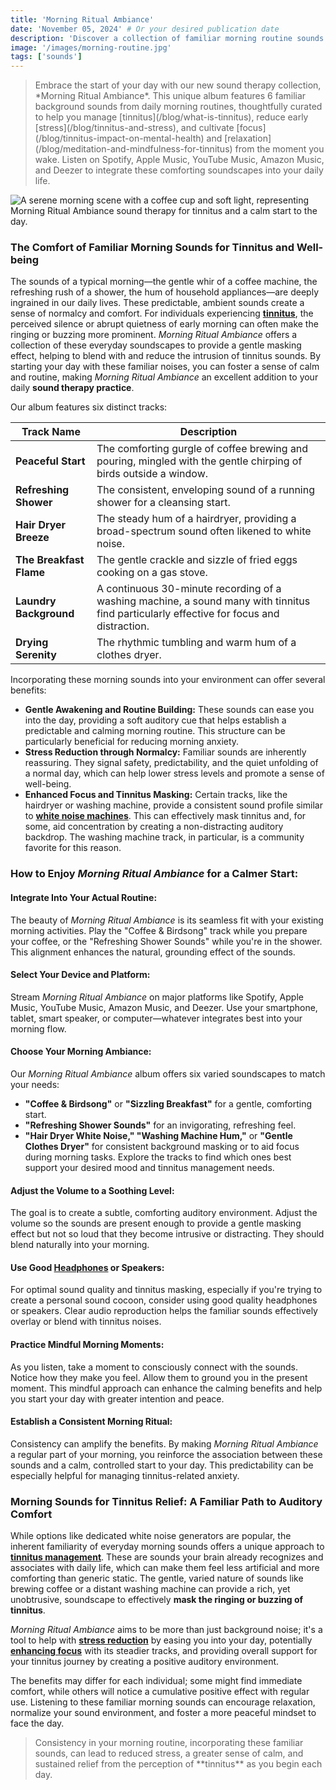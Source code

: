 ```yaml
---
title: 'Morning Ritual Ambiance'
date: 'November 05, 2024' # Or your desired publication date
description: 'Discover a collection of familiar morning routine sounds designed to gently mask tinnitus and promote a calm start to your day.'
image: '/images/morning-routine.jpg'
tags: ['sounds']
---
```


<Blockquote>
  Embrace the start of your day with our new sound therapy collection, *Morning
  Ritual Ambiance*. This unique album features 6 familiar background sounds from
  daily morning routines, thoughtfully curated to help you manage
  [tinnitus](/blog/what-is-tinnitus), reduce early
  [stress](/blog/tinnitus-and-stress), and cultivate
  [focus](/blog/tinnitus-impact-on-mental-health) and
  [relaxation](/blog/meditation-and-mindfulness-for-tinnitus) from the moment
  you wake. Listen on Spotify, Apple Music, YouTube Music, Amazon Music, and
  Deezer to integrate these comforting soundscapes into your daily life.
</Blockquote>

<Image
  src="/images/morning-routine.jpg"
  alt="A serene morning scene with a coffee cup and soft light, representing Morning Ritual Ambiance sound therapy for tinnitus and a calm start to the day."
/>

<StreamingPlatforms
  spotifyLink="https://open.spotify.com/album/1pffCk5OT4sYn78ek8rACT?si=XeTX8dKBSG6slVy21h8hmA"
  appleMusicLink="https://music.apple.com/us/album/morning-unfolding/1815682239"
  youtubeMusicLink="https://music.youtube.com/playlist?list=OLAK5uy_lP0Z_t1uJBvEU7ZZp8Kuk-eRjJjN3To40&si=lcfDmkfpXMIKc3qB"
  amazonMusicLink="https://music.amazon.com/albums/B0F99ZJPJV?marketplaceId=A1PA6795UKMFR9&musicTerritory=DE&ref=dm_sh_XGU8DuiLuISPtYFeNHjBfQxrP"
  deezerLink="https://dzr.page.link/M24SiAtEMhZBie9b9"
/>

### The Comfort of Familiar Morning Sounds for Tinnitus and Well-being

The sounds of a typical morning—the gentle whir of a coffee machine, the refreshing rush of a shower, the hum of household appliances—are deeply ingrained in our daily lives. These predictable, ambient sounds create a sense of normalcy and comfort. For individuals experiencing **[tinnitus](/blog/what-is-tinnitus)**, the perceived silence or abrupt quietness of early morning can often make the ringing or buzzing more prominent. _Morning Ritual Ambiance_ offers a collection of these everyday soundscapes to provide a gentle masking effect, helping to blend with and reduce the intrusion of tinnitus sounds. By starting your day with these familiar noises, you can foster a sense of calm and routine, making _Morning Ritual Ambiance_ an excellent addition to your daily **sound therapy practice**.

Our album features six distinct tracks:

| Track Name              | Description                                                                                                                              |
| ----------------------- | ---------------------------------------------------------------------------------------------------------------------------------------- |
| **Peaceful Start**      | The comforting gurgle of coffee brewing and pouring, mingled with the gentle chirping of birds outside a window.                         |
| **Refreshing Shower**   | The consistent, enveloping sound of a running shower for a cleansing start.                                                              |
| **Hair Dryer Breeze**   | The steady hum of a hairdryer, providing a broad-spectrum sound often likened to white noise.                                            |
| **The Breakfast Flame** | The gentle crackle and sizzle of fried eggs cooking on a gas stove.                                                                      |
| **Laundry Background**  | A continuous 30-minute recording of a washing machine, a sound many with tinnitus find particularly effective for focus and distraction. |
| **Drying Serenity**     | The rhythmic tumbling and warm hum of a clothes dryer.                                                                                   |

Incorporating these morning sounds into your environment can offer several benefits:

- **Gentle Awakening and Routine Building:** These sounds can ease you into the day, providing a soft auditory cue that helps establish a predictable and calming morning routine. This structure can be particularly beneficial for reducing morning anxiety.
- **Stress Reduction through Normalcy:** Familiar sounds are inherently reassuring. They signal safety, predictability, and the quiet unfolding of a normal day, which can help lower stress levels and promote a sense of well-being.
- **Enhanced Focus and Tinnitus Masking:** Certain tracks, like the hairdryer or washing machine, provide a consistent sound profile similar to **[white noise machines](/blog/the-power-of-white-noise)**. This can effectively mask tinnitus and, for some, aid concentration by creating a non-distracting auditory backdrop. The washing machine track, in particular, is a community favorite for this reason.

### How to Enjoy _Morning Ritual Ambiance_ for a Calmer Start:

#### <Highlighter>Integrate Into Your Actual Routine:</Highlighter>

The beauty of _Morning Ritual Ambiance_ is its seamless fit with your existing morning activities. Play the "Coffee & Birdsong" track while you prepare your coffee, or the "Refreshing Shower Sounds" while you're in the shower. This alignment enhances the natural, grounding effect of the sounds.

#### <Highlighter>Select Your Device and Platform:</Highlighter>

Stream _Morning Ritual Ambiance_ on major platforms like Spotify, Apple Music, YouTube Music, Amazon Music, and Deezer. Use your smartphone, tablet, smart speaker, or computer—whatever integrates best into your morning flow.

#### <Highlighter>Choose Your Morning Ambiance:</Highlighter>

Our _Morning Ritual Ambiance_ album offers six varied soundscapes to match your needs:

- **"Coffee & Birdsong"** or **"Sizzling Breakfast"** for a gentle, comforting start.
- **"Refreshing Shower Sounds"** for an invigorating, refreshing feel.
- **"Hair Dryer White Noise," "Washing Machine Hum,"** or **"Gentle Clothes Dryer"** for consistent background masking or to aid focus during morning tasks.
  Explore the tracks to find which ones best support your desired mood and tinnitus management needs.

<AdComponent />

#### <Highlighter>Adjust the Volume to a Soothing Level:</Highlighter>

The goal is to create a subtle, comforting auditory environment. Adjust the volume so the sounds are present enough to provide a gentle masking effect but not so loud that they become intrusive or distracting. They should blend naturally into your morning.

#### <Highlighter>Use Good [Headphones](/blog/noise-canceling-headphones-for-tinnitus) or Speakers:</Highlighter>

For optimal sound quality and tinnitus masking, especially if you're trying to create a personal sound cocoon, consider using good quality headphones or speakers. Clear audio reproduction helps the familiar sounds effectively overlay or blend with tinnitus noises.

#### <Highlighter>Practice Mindful Morning Moments:</Highlighter>

As you listen, take a moment to consciously connect with the sounds. Notice how they make you feel. Allow them to ground you in the present moment. This mindful approach can enhance the calming benefits and help you start your day with greater intention and peace.

#### <Highlighter>Establish a Consistent Morning Ritual:</Highlighter>

Consistency can amplify the benefits. By making _Morning Ritual Ambiance_ a regular part of your morning, you reinforce the association between these sounds and a calm, controlled start to your day. This predictability can be especially helpful for managing tinnitus-related anxiety.

<AdComponent />

### Morning Sounds for Tinnitus Relief: A Familiar Path to Auditory Comfort

While options like dedicated white noise generators are popular, the inherent familiarity of everyday morning sounds offers a unique approach to **[tinnitus management](/blog/managing-tinnitus)**. These are sounds your brain already recognizes and associates with daily life, which can make them feel less artificial and more comforting than generic static. The gentle, varied nature of sounds like brewing coffee or a distant washing machine can provide a rich, yet unobtrusive, soundscape to effectively **mask the ringing or buzzing of tinnitus**.

_Morning Ritual Ambiance_ aims to be more than just background noise; it's a tool to help with **[stress reduction](/blog/tinnitus-and-stress)** by easing you into your day, potentially **[enhancing focus](/blog/tinnitus-impact-on-mental-health)** with its steadier tracks, and providing overall support for your tinnitus journey by creating a positive auditory environment.

The benefits may differ for each individual; some might find immediate comfort, while others will notice a cumulative positive effect with regular use. Listening to these familiar morning sounds can encourage relaxation, normalize your sound environment, and foster a more peaceful mindset to face the day.

<Blockquote>
  Consistency in your morning routine, incorporating these familiar sounds, can
  lead to reduced stress, a greater sense of calm, and sustained relief from the
  perception of **tinnitus** as you begin each day.
</Blockquote>
